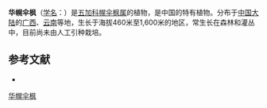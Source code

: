 {{Speciesbox
| name = 华幌伞枫
| status = 
| status_system = 
| image = 
| genus = Heteropanax
| species = chinensis
| authority = (Dunn) H. L. Li
}}

'''华幌伞枫'''（[[学名|学名]]：{{lang|la|''Heteropanax chinensis''}}）是[[五加科|五加科]][[幌伞枫属|幌伞枫属]]的植物，是中国的特有植物。分布于[[中国大陆|中国大陆]]的[[广西|广西]]、[[云南|云南]]等地，生长于海拔460米至1,600米的地区，常生长在森林和灌丛中，目前尚未由人工引种栽培。

== 参考文献 ==
<div class="references-small">
* {{cite web| url =http://www.bioinfo.cn/db05/KmzwSpecies.php?action=view&id=1516| title =华幌伞枫| work =《中国高等植物数据库全库》| publisher =中国科学院微生物研究所| author =昆明植物研究所| accessdate =2009-02-22| deadurl =yes| archiveurl =https://web.archive.org/web/20160305051452/http://www.bioinfo.cn/db05/KmzwSpecies.php?action=view&id=1516| archivedate =2016-03-05}}
</div>
{{Taxonbar|from=Q10905748}}

[[Category:幌伞枫属|华幌伞枫]]


{{Apiales-stub}}